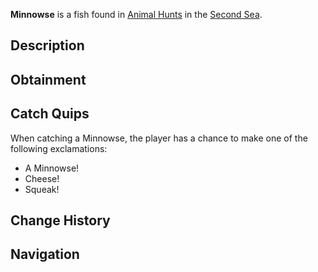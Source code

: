 {{FishInfobox
|image          = Minnowse.png
|rarity         = Limited
|event          = Animal Hunt
|sea            = Second Sea
|location       = [[Animals - Sea 2]]
|sublocation    = 
|sources        = Fishing Rod
|radar_location = 
|prog_speed     = +15
|xp             = 425
|weather        = Foggy
|time           = 
|season         = Spring
|bait           = Flakes
|base_weight    = 1.7
|base_value     = 250
|weight_range   = 1.2
|base_chance    = 100
|base_resil     = 120
}}
'''Minnowse''' is a {{Rarity|Limited}} fish found in [[Animal Hunt]]s in the [[Second Sea]].

== Description ==
{{Description|A tiny swimmer with twitching whiskers, scurrying through the shallows.|Bestiary Entry}}

== Obtainment ==
{{Description|It squeaks where the fog blankets the morning tide.|Bestiary Hint}}
{{Fish Availability|
Animal Hunt/Second Sea
|top_rods      = 
Flimsy Rod\330900.64\540521.74;
Training Rod\314784.36\NaN;
Firefly Rod\293193.75\554631.25;
Candy Cane Rod\263661.13\306343.42;
Adventurer's Rod\254568.35\322460.56;
Fischer's Rod\248770.98\275713.16;
Resourceful Rod\239858.08\354616.28;
Long Rod\209750.27\347994.9;
Fungal Rod\210988.96\326966.64;
Brother's Rod\222814.48\313915.19;
Free Spirit Rod\245178\272930.78;
Blazebringer Rod\224688.55\294062.13;
Verdant Shear Rod\223523.43\290823.82;
Trident Rod\197393.49\246663.87;
Ethereal Prism Rod\180979.24\215335.36;
No-Life Rod\179770.61\230834.51;
Seraphic Rod\176458.54\228293.47;
Rod Of The Exalted One\171747.39\199882.76;
Challenger's Rod\171056.02\227578.24;
Depthseeker Rod\170584.11\180907.21;
Rod Of The Forgotten Fang\170407.4\225450.35;
Avalanche Rod\170074.89\178884.29;
Volcanic Rod\169600.68\203717.21;
Rod Of The Depths\169269.12\235282.31;
Zeus Rod\169193.13\203325.57;
Steady Rod\155105.26\185039.78
|recommended   = Free Spirit Rod
}}

== Catch Quips ==
When catching a Minnowse, the player has a chance to make one of the following exclamations:
* A Minnowse!
* Cheese!
* Squeak!

== Change History ==
{{Change History|{{subst:Current Version}}}}

== Navigation ==
{{Fish Navbox|Animals - Sea 2}}